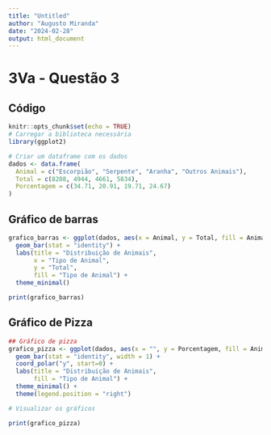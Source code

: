 ```yaml
---
title: "Untitled"
author: "Augusto Miranda"
date: "2024-02-28"
output: html_document
---
```


# 3Va - Questão 3 {.tabset .tabset-pills}


## Código
```r
knitr::opts_chunk$set(echo = TRUE)
# Carregar a biblioteca necessária
library(ggplot2)

# Criar um dataframe com os dados
dados <- data.frame(
  Animal = c("Escorpião", "Serpente", "Aranha", "Outros Animais"),
  Total = c(8208, 4944, 4661, 5834),
  Porcentagem = c(34.71, 20.91, 19.71, 24.67)
)
```



## Gráfico de barras

```r
grafico_barras <- ggplot(dados, aes(x = Animal, y = Total, fill = Animal)) +
  geom_bar(stat = "identity") +
  labs(title = "Distribuição de Animais",
       x = "Tipo de Animal",
       y = "Total",
       fill = "Tipo de Animal") +
  theme_minimal()

print(grafico_barras)
```

## Gráfico de Pizza

```r
## Gráfico de pizza
grafico_pizza <- ggplot(dados, aes(x = "", y = Porcentagem, fill = Animal)) +
  geom_bar(stat = "identity", width = 1) +
  coord_polar("y", start=0) +
  labs(title = "Distribuição de Animais",
       fill = "Tipo de Animal") +
  theme_minimal() +
  theme(legend.position = "right")

# Visualizar os gráficos

print(grafico_pizza)

```